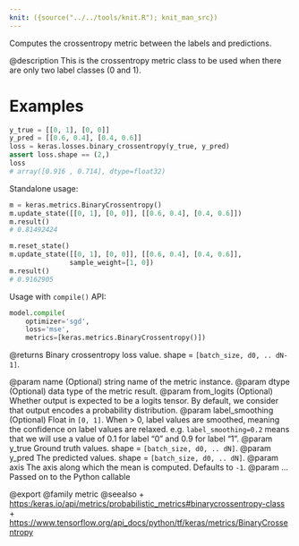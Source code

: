 ```yaml
---
knit: ({source("../../tools/knit.R"); knit_man_src})
---
```

Computes the crossentropy metric between the labels and predictions.

@description
This is the crossentropy metric class to be used when there are only two
label classes (0 and 1).

# Examples
```python
y_true = [[0, 1], [0, 0]]
y_pred = [[0.6, 0.4], [0.4, 0.6]]
loss = keras.losses.binary_crossentropy(y_true, y_pred)
assert loss.shape == (2,)
loss
# array([0.916 , 0.714], dtype=float32)
```
Standalone usage:

```python
m = keras.metrics.BinaryCrossentropy()
m.update_state([[0, 1], [0, 0]], [[0.6, 0.4], [0.4, 0.6]])
m.result()
# 0.81492424
```

```python
m.reset_state()
m.update_state([[0, 1], [0, 0]], [[0.6, 0.4], [0.4, 0.6]],
               sample_weight=[1, 0])
m.result()
# 0.9162905
```

Usage with `compile()` API:

```python
model.compile(
    optimizer='sgd',
    loss='mse',
    metrics=[keras.metrics.BinaryCrossentropy()])
```

@returns
Binary crossentropy loss value. shape = `[batch_size, d0, .. dN-1]`.

@param name (Optional) string name of the metric instance.
@param dtype (Optional) data type of the metric result.
@param from_logits (Optional) Whether output is expected
    to be a logits tensor. By default, we consider
    that output encodes a probability distribution.
@param label_smoothing (Optional) Float in `[0, 1]`.
    When > 0, label values are smoothed,
    meaning the confidence on label values are relaxed.
    e.g. `label_smoothing=0.2` means that we will use
    a value of 0.1 for label "0" and 0.9 for label "1".
@param y_true Ground truth values. shape = `[batch_size, d0, .. dN]`.
@param y_pred The predicted values. shape = `[batch_size, d0, .. dN]`.
@param axis The axis along which the mean is computed. Defaults to `-1`.
@param ... Passed on to the Python callable

@export
@family metric
@seealso
+ <https:/keras.io/api/metrics/probabilistic_metrics#binarycrossentropy-class>
+ <https://www.tensorflow.org/api_docs/python/tf/keras/metrics/BinaryCrossentropy>
